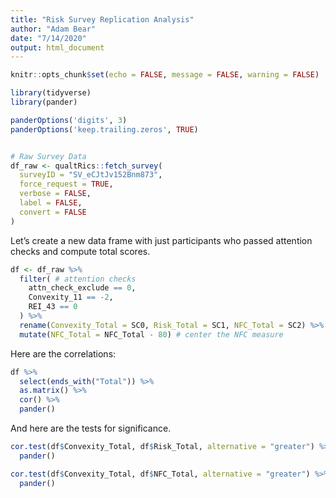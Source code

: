 ```yaml
---
title: "Risk Survey Replication Analysis"
author: "Adam Bear"
date: "7/14/2020"
output: html_document
---
```


```r
knitr::opts_chunk$set(echo = FALSE, message = FALSE, warning = FALSE)

library(tidyverse)
library(pander)

panderOptions('digits', 3)
panderOptions('keep.trailing.zeros', TRUE)


# Raw Survey Data
df_raw <- qualtRics::fetch_survey(
  surveyID = "SV_eCJtJv152Bnm873",
  force_request = TRUE,
  verbose = FALSE,
  label = FALSE,
  convert = FALSE
)
```

Let's create a new data frame with just participants who passed attention checks and compute total scores.

```r
df <- df_raw %>% 
  filter( # attention checks
    attn_check_exclude == 0,
    Convexity_11 == -2,
    REI_43 == 0
  ) %>% 
  rename(Convexity_Total = SC0, Risk_Total = SC1, NFC_Total = SC2) %>% 
  mutate(NFC_Total = NFC_Total - 80) # center the NFC measure
```

Here are the correlations:

```r
df %>% 
  select(ends_with("Total")) %>% 
  as.matrix() %>% 
  cor() %>% 
  pander()
```

And here are the tests for significance. 

```r
cor.test(df$Convexity_Total, df$Risk_Total, alternative = "greater") %>% 
  pander()

cor.test(df$Convexity_Total, df$NFC_Total, alternative = "greater") %>% 
  pander()
```

